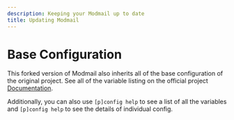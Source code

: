 ```yaml
---
description: Keeping your Modmail up to date
title: Updating Modmail
---
```



# Base Configuration

This forked version of Modmail also inherits all of the base configuration of the original project.
See all of the variable listing on the official project [Documentation](https://docs.modmail.dev/usage-guide/configuration).

Additionally, you can also use `[p]config help` to see a list of all the variables and `[p]config help` to see the details of individual config.